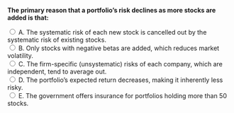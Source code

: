 ::: {.question-block}

<form onsubmit="event.preventDefault(); checkAnswer('module2_mcq_q6')" data-correct-answer="C">
  <strong style="display: block;">The primary reason that a portfolio's risk declines as more stocks are added is that:</strong>

  <label><input type="radio" name="module2_mcq_q6" value="A"> A. The systematic risk of each new stock is cancelled out by the systematic risk of existing stocks.</label><br>
  <label><input type="radio" name="module2_mcq_q6" value="B"> B. Only stocks with negative betas are added, which reduces market volatility.</label><br>
  <label><input type="radio" name="module2_mcq_q6" value="C"> C. The firm-specific (unsystematic) risks of each company, which are independent, tend to average out.</label><br>
  <label><input type="radio" name="module2_mcq_q6" value="D"> D. The portfolio's expected return decreases, making it inherently less risky.</label><br>
  <label><input type="radio" name="module2_mcq_q6" value="E"> E. The government offers insurance for portfolios holding more than 50 stocks.</label><br>
</form>

<div id="feedback-module2_mcq_q6" class="feedback" data-status="" style="display:none;">
✅ Correct: C. This is the core principle of diversification. Positive and negative events affecting individual companies (unsystematic risk) tend to cancel each other out in a large portfolio, leaving only the systematic risk that affects all firms.
</div>

:::